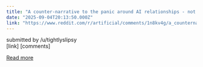 ```yaml
---
title: "A counter-narrative to the panic around AI relationships - not about rejecting the data, but listening more deeply to what people need."
date: "2025-09-04T20:13:50.000Z"
link: "https://www.reddit.com/r/artificial/comments/1n8kv4g/a_counternarrative_to_the_panic_around_ai/"
---
```


submitted by    /u/tightlyslipsy  
 [link]   [comments]

[Read more](https://www.reddit.com/r/artificial/comments/1n8kv4g/a_counternarrative_to_the_panic_around_ai/)
